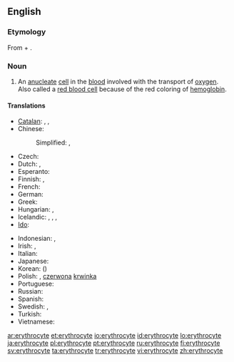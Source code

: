 ==English==

===Etymology===
From {{etyl|grc|en}} {{term|sc=polytonic|ἐρυθρός|tr=eruthrós||red|lang=grc}} + {{term|-cyte|lang=en}}.

===Noun===
{{en-noun}}

# {{context|hematology|cytology|lang=en}} An [[anucleate]] [[cell]] in the [[blood]] involved with the transport of [[oxygen]].  Also called a [[red blood cell]] because of the red coloring of [[hemoglobin]].

====Translations====
{{trans-top|a red blood cell}}
* [[Catalan]]: {{t|ca|eritròcit|m}}, {{t|ca|hematia|f}}, {{t|ca|glòbul vermell|m}}
* Chinese:
*: Simplified: {{t+|cmn|紅血球|sc=Hani}}, {{t+|cmn|红血球|tr=hóngxuèqiú|sc=Hani}}
* Czech: {{t+|cs|erytrocyt|m}}
* Dutch: {{t+|nl|erytrocyt|m}}, {{t|nl|rode bloedcel|f|m}}
* Esperanto: {{t|eo|eritrocito}}
* Finnish: {{t+|fi|punasolu}}, {{t+|fi|erytrosyytti}}
* French: {{t+|fr|érythrocyte|m}}
* German: {{t+|de|Erythrozyt|m}}
* Greek: {{t|el|ερυθρό αιμοσφαίριο|n|tr=erythró aimosfaírio}}
* Hungarian: {{t+|hu|vörösvérsejt}}, {{t|hu|eritrocita}}
* Icelandic: {{t+|is|rautt blóðkorn|n}}, {{t+|is|rauðkorn|n}}, {{t|is|rauð blóðfruma|f}}, {{t|is|rauðfruma|f}}
* [[Ido]]: {{t+|io|eritrocito}}
{{trans-mid}}
* Indonesian: {{t+|id|eritrosit}}, {{t+|id|sel darah merah}}
* Irish: {{t|ga|eiritricít|f}}, {{t|ga|fuilchill dhearg|f}}
* Italian: {{t|it|eritrocito|m}}
* Japanese: {{t|ja|赤血球|tr=せっけっきゅう, sekkekkyū}}
* Korean: {{t+|ko|적혈구|sc=Kore}} ({{t+|ko|赤血球|sc=Kore}})
* Polish: {{t+|pl|erytrocyt|m}}, [[czerwona]] [[krwinka]] {{g|f}}
* Portuguese: {{t+|pt|eritrócito}}
* Russian: {{t+|ru|эритроцит|m|tr=eritrocít}}
* Spanish: {{t+|es|eritrocito|m}}
* Swedish: {{t+|sv|erytrocyt}}, {{t+|sv|röd blodkropp}}
* Turkish: {{t+|tr|alyuvar}}
* Vietnamese: {{t+|vi|hồng cầu}}
{{trans-bottom}}

[[ar:erythrocyte]]
[[et:erythrocyte]]
[[io:erythrocyte]]
[[id:erythrocyte]]
[[lo:erythrocyte]]
[[ja:erythrocyte]]
[[pl:erythrocyte]]
[[pt:erythrocyte]]
[[ru:erythrocyte]]
[[fi:erythrocyte]]
[[sv:erythrocyte]]
[[ta:erythrocyte]]
[[tr:erythrocyte]]
[[vi:erythrocyte]]
[[zh:erythrocyte]]